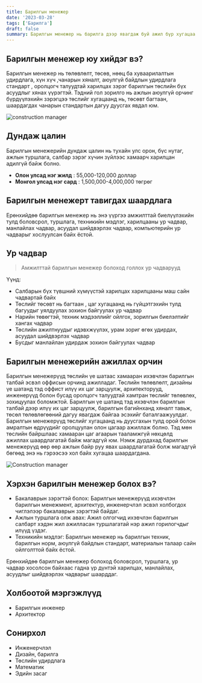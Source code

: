 ```yaml
---
title: Барилгын менежер
date: '2023-03-28'
tags: ['Барилга']
draft: false
summary: Барилгын менежер нь барилга дээр явагдаж буй ажил бүр хугацаа болон төсөвтөө багтаж дуусахад анхаарч төлөвлөгөө гарган барилгын талбай дахь ажилчид болон барилгын явцыг хянана.
---
```


## Барилгын менежер юу хийдэг вэ?

Барилгын менежер нь төлөвлөлт, төсөв, нөөц ба хуваарилалтын удирдлага, хүн хүч ,чанарын хяналт, аюулгүй байдлын удирдлага стандарт , оролцогч талуудтай харилцах зэрэг барилгын төслийн бүх асуудлыг хянах үүрэгтэй. Тэдний гол зорилго нь ажлын аюулгүй орчинг бүрдүүлэхийн зэрэгцээ төслийг хугацаанд нь, төсөвт багтаан, шаардагдах чанарын стандартын дагуу дуусгах явдал юм.

![construction manager](https://www.qmillwright.com/wp-content/uploads/2019/09/Construction-Project-Manager.jpg)

## Дундаж цалин

Барилгын менежерийн дундаж цалин нь тухайн улс орон, бүс нутаг, ажлын туршлага, салбар зэрэг хүчин зүйлээс хамаарч харилцан адилгүй байж болно.

- **Олон улсад нэг жилд** : 55,000-120,000 доллар
- **Монгол улсад нэг сард** : 1,500,000-4,000,000 төгрөг

## Барилгын менежерт тавигдах шаардлага

Ерөнхийдөө барилгын менежер нь энэ үүргээ амжилттай биелүүлэхийн тулд боловсрол, туршлага, техникийн мэдлэг, харилцааны ур чадвар, манлайлах чадвар, асуудал шийдвэрлэх чадвар, компьютерийн ур чадварыг хослуулсан байх ёстой.

## Ур чадвар

> Амжилттай барилгын менежер болоход голлох ур чадварууд

Үүнд:

- Салбарын бүх түвшний хүмүүстэй харилцах харилцааны маш сайн чадвартай байх
- Төслийг төсөвт нь багтаан , цаг хугацаанд нь гүйцэтгэхийн тулд багуудыг уялдуулах зохион байгуулах ур чадвар
- Нарийн төвөгтэй, техник мэдээллийг ойлгох, зорилгын биелэлтийг хангах чадвар
- Төслийн ажилтнуудыг идэвхжүүлэх, урам зориг өгөх удирдах, асуудал шийдвэрлэх чадвар
- Бусдыг манлайлан удирдаж зохион байгуулах чадвар

## Барилгын менежерийн ажиллах орчин

Барилгын менежерүүд төслийн үе шатаас хамааран ихэвчлэн барилгын талбай эсвэл оффисын орчинд ажилладаг. Төслийн төлөвлөлт, дизайны үе шатанд тэд оффист илүү их цаг зарцуулж, архитекторууд, инженерүүд болон бусад оролцогч талуудтай хамтран төслийг төлөвлөх, зохицуулах боломжтой. Барилгын үе шатанд тэд ихэвчлэн барилгын талбай дээр илүү их цаг зарцуулж, барилгын багийнханд хяналт тавьж, төсөл төлөвлөгөөний дагуу явагдаж байгаа эсэхийг баталгаажуулдаг.
Барилгын менежерүүд төслийг хугацаанд нь дуусгахын тулд орой болон амралтын өдрүүдийг оролцуулан олон цагаар ажиллаж болно. Тэд мөн төслийн байршлаас хамааран цаг агаарын тааламжгүй нөхцөлд ажиллах шаардлагатай байж магадгүй юм. Нэмж дурдахад барилгын менежерүүд өөр өөр ажлын байр руу явах шаардлагатай болж магадгүй бөгөөд энэ нь гэрээсээ хол байх хугацаа шаардагдана.

![Construction manager](https://skilled.peopleready.com/wp-content/uploads/sites/2/2021/09/CS-0538_More-PRST-Article-Images_SelectingACOnstructionStaffingAgency_InPostImage_1000x460-1000x460.png)

## Хэрхэн барилгын менежер болох вэ?

- Бакалаврын зэрэгтэй болох: Барилгын менежерүүд ихэвчлэн барилгын менежмент, архитектур, инженерчлэл эсвэл холбогдох чиглэлээр бакалаврын зэрэгтэй байдаг.
- Ажлын туршлага олж авах: Ажил олгогчид ихэвчлэн барилгын салбарт хэдэн жил ажилласан туршлагатай нэр ажил горилогчдыг илүүд үздэг.
- Техникийн мэдлэг: Барилгын менежер нь барилгын техник, барилгын норм, аюулгүй байдлын стандарт, материалын талаар сайн ойлголттой байх ёстой.

Ерөнхийдөө барилгын менежер болоход боловсрол, туршлага, ур чадвар хосолсон байхаас гадна үр дүнтэй харилцах, манлайлах, асуудлыг шийдвэрлэх чадварыг шаарддаг.

## Холбоотой мэргэжлүүд

- Барилгын инженер
- Архитектор

## Сонирхол

- Инженерчлэл
- Дизайн, барилга
- Төслийн удирдлага
- Математик
- Эдийн засаг
